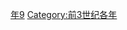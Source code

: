 {{Catnav|頁面分類|历史|歷史時代|年|前3世纪各年}}

{{catmore}}
{{Commons category|249 BC}}

[[Category:前240年代|年9]]
[[Category:前3世纪各年|Category:前3世纪各年]]
